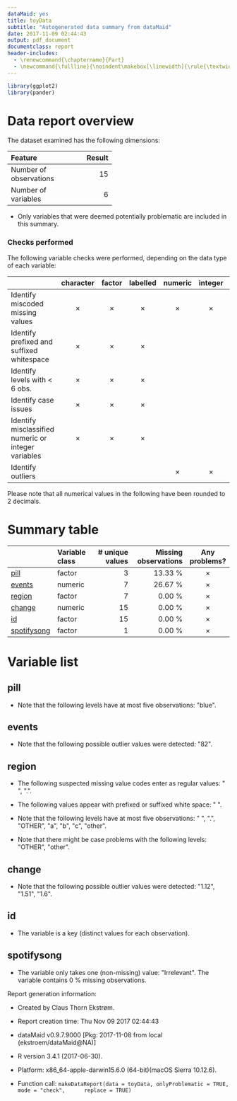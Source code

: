 ```yaml
---
dataMaid: yes
title: toyData
subtitle: "Autogenerated data summary from dataMaid"
date: 2017-11-09 02:44:43
output: pdf_document
documentclass: report
header-includes:
  - \renewcommand{\chaptername}{Part}
  - \newcommand{\fullline}{\noindent\makebox[\linewidth]{\rule{\textwidth}{0.4pt}}}
---
```

```r
library(ggplot2)
library(pander)
```
# Data report overview
The dataset examined has the following dimensions:


---------------------------------
Feature                    Result
------------------------ --------
Number of observations         15

Number of variables             6
---------------------------------



* Only variables that were deemed potentially problematic are included in this summary.


### Checks performed
The following variable checks were performed, depending on the data type of each variable:

----------------------------------------------------------------------------------------------------------------------------------
&nbsp;                                                 character    factor    labelled   numeric    integer    logical     Date   
----------------------------------------------------- ----------- ---------- ---------- ---------- ---------- --------- ----------
Identify miscoded missing values                       $\times$    $\times$   $\times$   $\times$   $\times$                      

Identify prefixed and suffixed whitespace              $\times$    $\times$   $\times$                                            

Identify levels with < 6 obs.                          $\times$    $\times$   $\times$                                            

Identify case issues                                   $\times$    $\times$   $\times$                                            

Identify misclassified numeric or integer variables    $\times$    $\times$   $\times$                                            

Identify outliers                                                                        $\times$   $\times$             $\times$ 
----------------------------------------------------------------------------------------------------------------------------------




Please note that all numerical values in the following have been rounded to 2 decimals.










# Summary table

-----------------------------------------------------------------------------------------
&nbsp;          Variable class     # unique values   Missing observations  Any problems? 
--------------- ---------------- ----------------- ---------------------- ---------------
[pill]          factor                           3                13.33 %    $\times$    

[events]        numeric                          7                26.67 %    $\times$    

[region]        factor                           7                 0.00 %    $\times$    

[change]        numeric                         15                 0.00 %    $\times$    

[id]            factor                          15                 0.00 %    $\times$    

[spotifysong]   factor                           1                 0.00 %    $\times$    
-----------------------------------------------------------------------------------------




# Variable list
## pill

- Note that the following levels have at most five observations: \"blue\". 



\fullline

## events

- Note that the following possible outlier values were detected: \"82\". 



\fullline

## region

- The following suspected missing value codes enter as regular values: \" \", \".\". 

- The following values appear with prefixed or suffixed white space: \" \". 

- Note that the following levels have at most five observations: \" \", \".\", \"OTHER\", \"a\", \"b\", \"c\", \"other\". 

- Note that there might be case problems with the following levels: \"OTHER\", \"other\". 



\fullline

## change

- Note that the following possible outlier values were detected: \"1.12\", \"1.51\", \"1.6\". 



\fullline

## id

* The variable is a key (distinct values for each observation).



\fullline

## spotifysong

* The variable only takes one (non-missing) value: \"Irrelevant\". The variable contains 0 \% missing observations.



\fullline



Report generation information:

 *  Created by Claus Thorn Ekstrøm.

 *  Report creation time: Thu Nov 09 2017 02:44:43

 *  dataMaid v0.9.7.9000 [Pkg: 2017-11-08 from local (ekstroem/dataMaid@NA)]

 *  R version 3.4.1 (2017-06-30).

 *  Platform: x86_64-apple-darwin15.6.0 (64-bit)(macOS Sierra 10.12.6).

 *  Function call: `makeDataReport(data = toyData, onlyProblematic = TRUE, mode = "check", 
    replace = TRUE)`

